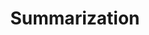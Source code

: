 ---
title: Summarization
description: Payload definition for the message `post_summarization`.
openapi-schema: PostSummarizationMessage
---